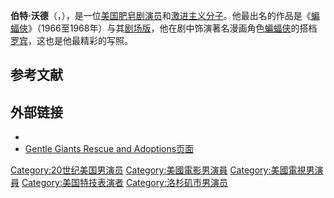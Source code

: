 {{Other people|伯特·沃德}}

{{Infobox person
| name = 伯特·沃德<br>Burt Ward
| image = Burt Ward by Gage Skidmore.jpg
| alt = Ward at a panel discussion.
| caption = 沃德先生于2014年6月的凤凰同人展上的演讲。
| birth_name = Bert John Gervis, Jr.
| birth_date = {{birth date and age|mf=yes|1945|7|6}} 
| birth_place = {{USA}}[[加利福尼亚州|加利福尼亚州]][[洛杉矶市|洛杉矶市]]
| other_names = 
| occupation = 演员
| years_active = 1966年至今
| spouse = 邦尼·林德赛（1965年–1967年）<br/>凯西·克什（1967年–1969年）<br/>Mariana Torchia（1985年–19??年）<br/>[[特蕾西·波斯纳|特蕾西·波斯纳]]（1990年–现在）
| children = 2
}}

'''伯特·沃德'''（{{lang-en|Burt Ward}}，{{bd|1945年|7月6日||}}），是一位[[美国|美国]][[肥皂剧|肥皂剧]][[演员|演员]]和[[激进主义分子|激进主义分子]]。他最出名的作品是《[[蝙蝠俠_(電視劇)|蝙蝠俠]]》（1966至1968年）与其[[蝙蝠侠_(1966年电影)|剧场版]]，他在剧中饰演著名漫画角色[[蝙蝠侠|蝙蝠侠]]的搭档[[罗宾_(漫画)|罗宾]]，这也是他最精彩的写照。

== 参考文献 ==
{{reflist|35em}}

==外部链接==
{{commons category|Burt Ward}}
*{{IMDb name|0911431}}
*[http://www.gentlegiantsrescue.com/ Gentle Giants Rescue and Adoptions页面]{{Wayback|url=http://www.gentlegiantsrescue.com/ |date=20140713135041 }}

{{s-start}}
{{succession box
| before = [[约翰尼·邓肯_(演员)|约翰尼·邓肯]]
| title = [[电影中的罗宾|罗宾扮演者]]
| years = 1966年 - 1968年
| after = [[克里斯·奥唐纳|克里斯·奥唐纳]]}}
{{s-end}}

{{Authority control}}

{{DEFAULTSORT:Ward, Burt}}
[[Category:20世纪美国男演员|Category:20世纪美国男演员]]
[[Category:美國電影男演員|Category:美國電影男演員]]
[[Category:美國電視男演員|Category:美國電視男演員]]
[[Category:美国特技表演者|Category:美国特技表演者]]
[[Category:洛杉矶市男演员|Category:洛杉矶市男演员]]